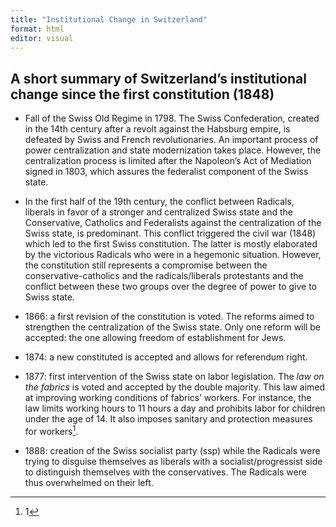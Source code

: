```yaml
---
title: "Institutional Change in Switzerland"
format: html
editor: visual
---
```


## A short summary of Switzerland's institutional change since the first constitution (1848)


- Fall of the Swiss Old Regime in 1798. The Swiss Confederation, created in the 14th century after a revolt against the Habsburg empire, is defeated by Swiss and French revolutionaries. An important process of power centralization and state modernization takes place. However, the centralization process is limited after the Napoleon's Act of Mediation signed in 1803, which assures the federalist component of the Swiss state.

- In the first half of the 19th century, the conflict between Radicals, liberals in favor of a stronger and centralized Swiss state and the Conservative, Catholics and Federalists against the centralization of the Swiss state, is predominant. This conflict triggered the civil war (1848) which led to the first Swiss constitution. The latter is mostly elaborated by the victorious Radicals who were in a hegemonic situation. However, the constitution still represents a compromise between the conservative-catholics and the radicals/liberals protestants and the conflict between these two groups over the degree of power to give to Swiss state.

- 1866: a first revision of the constitution is voted. The reforms aimed to strengthen the centralization of the Swiss state. Only one reform will be accepted: the one allowing freedom of establishment for Jews.

- 1874: a new constituted is accepted and allows for referendum right.

- 1877: first intervention of the Swiss state on labor legislation. The *law on the fabrics* is voted and accepted by the double majority. This law aimed at improving working conditions of fabrics' workers. For instance, the law limits working hours to 11 hours a day and prohibits labor for children under the age of 14. It also imposes sanitary and protection measures for workers^[1].

- 1888: creation of the Swiss socialist party (ssp) while the Radicals were trying to disguise themselves as liberals with a socialist/progressist side to distinguish themselves with the conservatives. The Radicals were thus overwhelmed on their left.


[1]: see https://www.parlament.ch/fr/services/suche-blog/fabrik 


















